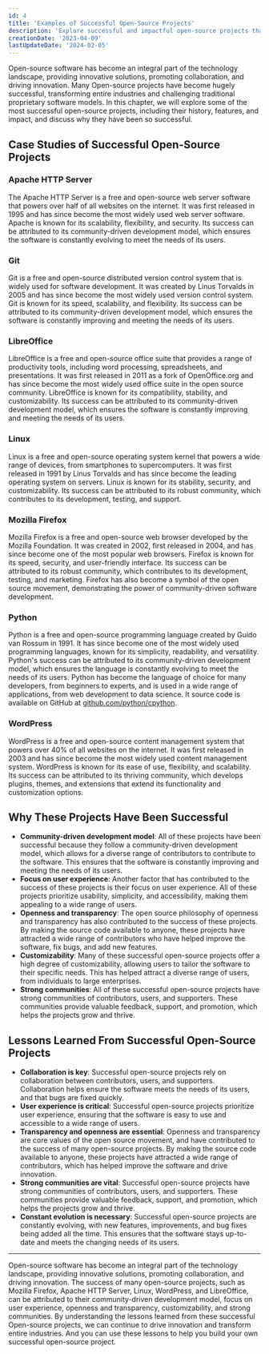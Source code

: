 ```yaml
---
id: 4
title: 'Examples of Successful Open-Source Projects'
description: 'Explore successful and impactful open-source projects that transformed industries and challenged proprietary models. Discover their history, features, and impact. Join the movement!'
creationDate: '2023-04-09'
lastUpdateDate: '2024-02-05'
---
```

<p class="lead">Open-source software has become an integral part of the technology landscape, providing innovative solutions, promoting collaboration, and driving innovation. Many Open-source projects have become hugely successful, transforming entire industries and challenging traditional proprietary software models. In this chapter, we will explore some of the most successful open-source projects, including their history, features, and impact, and discuss why they have been so successful.</p>

## Case Studies of Successful Open-Source Projects

### Apache HTTP Server

The Apache HTTP Server is a free and open-source web server software that powers over half of all websites on the internet. It was first released in 1995 and has since become the most widely used web server software. Apache is known for its scalability, flexibility, and security. Its success can be attributed to its community-driven development model, which ensures the software is constantly evolving to meet the needs of its users.

### Git

Git is a free and open-source distributed version control system that is widely used for software development. It was created by Linus Torvalds in 2005 and has since become the most widely used version control system. Git is known for its speed, scalability, and flexibility. Its success can be attributed to its community-driven development model, which ensures the software is constantly improving and meeting the needs of its users.

### LibreOffice

LibreOffice is a free and open-source office suite that provides a range of productivity tools, including word processing, spreadsheets, and presentations. It was first released in 2011 as a fork of OpenOffice.org and has since become the most widely used office suite in the open source community. LibreOffice is known for its compatibility, stability, and customizability. Its success can be attributed to its community-driven development model, which ensures the software is constantly improving and meeting the needs of its users.

### Linux

Linux is a free and open-source operating system kernel that powers a wide range of devices, from smartphones to supercomputers. It was first released in 1991 by Linus Torvalds and has since become the leading operating system on servers. Linux is known for its stability, security, and customizability. Its success can be attributed to its robust community, which contributes to its development, testing, and support.

### Mozilla Firefox

Mozilla Firefox is a free and open-source web browser developed by the Mozilla Foundation. It was created in 2002, first released in 2004, and has since become one of the most popular web browsers. Firefox is known for its speed, security, and user-friendly interface. Its success can be attributed to its robust community, which contributes to its development, testing, and marketing. Firefox has also become a symbol of the open source movement, demonstrating the power of community-driven software development.

### Python

Python is a free and open-source programming language created by Guido van Rossum in 1991. It has since become one of the most widely used programming languages, known for its simplicity, readability, and versatility. Python's success can be attributed to its community-driven development model, which ensures the language is constantly evolving to meet the needs of its users. Python has become the language of choice for many developers, from beginners to experts, and is used in a wide range of applications, from web development to data science. It source code is available on GitHub at [github.com/python/cpython](https://github.com/python/cpython).

### WordPress

WordPress is a free and open-source content management system that powers over 40% of all websites on the internet. It was first released in 2003 and has since become the most widely used content management system. WordPress is known for its ease of use, flexibility, and scalability. Its success can be attributed to its thriving community, which develops plugins, themes, and extensions that extend its functionality and customization options.

## Why These Projects Have Been Successful

- <strong>Community-driven development model</strong>: All of these projects have been successful because they follow a community-driven development model, which allows for a diverse range of contributors to contribute to the software. This ensures that the software is constantly improving and meeting the needs of its users.
- <strong>Focus on user experience</strong>: Another factor that has contributed to the success of these projects is their focus on user experience. All of these projects prioritize usability, simplicity, and accessibility, making them appealing to a wide range of users.
- <strong>Openness and transparency</strong>: The open source philosophy of openness and transparency has also contributed to the success of these projects. By making the source code available to anyone, these projects have attracted a wide range of contributors who have helped improve the software, fix bugs, and add new features.
- <strong>Customizability</strong>: Many of these successful open-source projects offer a high degree of customizability, allowing users to tailor the software to their specific needs. This has helped attract a diverse range of users, from individuals to large enterprises.
- <strong>Strong communities</strong>: All of these successful open-source projects have strong communities of contributors, users, and supporters. These communities provide valuable feedback, support, and promotion, which helps the projects grow and thrive.

## Lessons Learned From Successful Open-Source Projects

- <strong>Collaboration is key</strong>: Successful open-source projects rely on collaboration between contributors, users, and supporters. Collaboration helps ensure the software meets the needs of its users, and that bugs are fixed quickly.
- <strong>User experience is critical</strong>: Successful open-source projects prioritize user experience, ensuring that the software is easy to use and accessible to a wide range of users.
- <strong>Transparency and openness are essential</strong>: Openness and transparency are core values of the open source movement, and have contributed to the success of many open-source projects. By making the source code available to anyone, these projects have attracted a wide range of contributors, which has helped improve the software and drive innovation.
- <strong>Strong communities are vital</strong>: Successful open-source projects have strong communities of contributors, users, and supporters. These communities provide valuable feedback, support, and promotion, which helps the projects grow and thrive.
- <strong>Constant evolution is necessary</strong>: Successful open-source projects are constantly evolving, with new features, improvements, and bug fixes being added all the time. This ensures that the software stays up-to-date and meets the changing needs of its users.

<hr/>

<p class="lead">Open-source software has become an integral part of the technology landscape, providing innovative solutions, promoting collaboration, and driving innovation. The success of many open-source projects, such as Mozilla Firefox, Apache HTTP Server, Linux, WordPress, and LibreOffice, can be attributed to their community-driven development model, focus on user experience, openness and transparency, customizability, and strong communities. By understanding the lessons learned from these successful Open-source projects, we can continue to drive innovation and transform entire industries. And you can use these lessons to help you build your own successful open-source project.</p>
